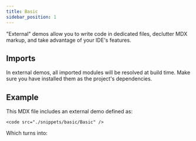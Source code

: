```yaml
---
title: Basic
sidebar_position: 1
---
```


"External" demos allow you to write code in dedicated files, declutter MDX markup, and take advantage of your IDE's features.

## Imports
In external demos, all imported modules will be resolved at build time. Make sure you have installed them as the project's dependencies.


## Example
This MDX file includes an external demo defined as:
```tsx
<code src="./snippets/basic/Basic" />
```

Which turns into:
<LiveDemo>
  <code src="./snippets/basic/Basic" />
</LiveDemo>

